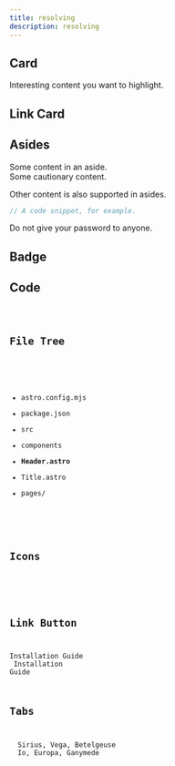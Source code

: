 ```yaml
---
title: resolving
description: resolving
---
```



## Card
<Card title="Check this out" icon="star">Interesting content you want to highlight.</Card>

## Link Card
<LinkCard title="Example Guide" href="/guides/install/" description="Description goes here!" />

## Asides
<Aside>Some content in an aside.</Aside>
<Aside type="caution">Some cautionary content.</Aside>
<Aside type="tip">

  Other content is also supported in asides.

  ```js
  // A code snippet, for example.
  ```

</Aside>
<Aside type="danger">Do not give your password to anyone.</Aside>

## Badge
<Badge text="Note" variant="note" />
<Badge text="Success" variant="success" />
<Badge text="Tip" variant="tip" />
<Badge text="Caution" variant="caution" />
<Badge text="Danger" variant="danger" />
<Badge text="New" size="small" />
<Badge text="New and improved" size="medium" />
<Badge text="New, improved, and bigger" size="large" />

## Code

<Code code={exampleCode} lang="js" title={fileName} mark={highlights} />

## File Tree
<FileTree>

  - astro.config.mjs
  - package.json
  - src
  - components
  - **Header.astro**
  - Title.astro
  - pages/

</FileTree>

## Icons
<Icon name="star" />
<Icon name="starlight" label="The Starlight logo" />

## Link Button
<LinkButton href="/guides/install/">Installation Guide</LinkButton>
<LinkButton href="/guides/install/" variant="secondary">
  Installation Guide
</LinkButton>

## Tabs
<Tabs>
  <TabItem label="Stars">Sirius, Vega, Betelgeuse</TabItem>
  <TabItem label="Moons">Io, Europa, Ganymede</TabItem>
</Tabs>
